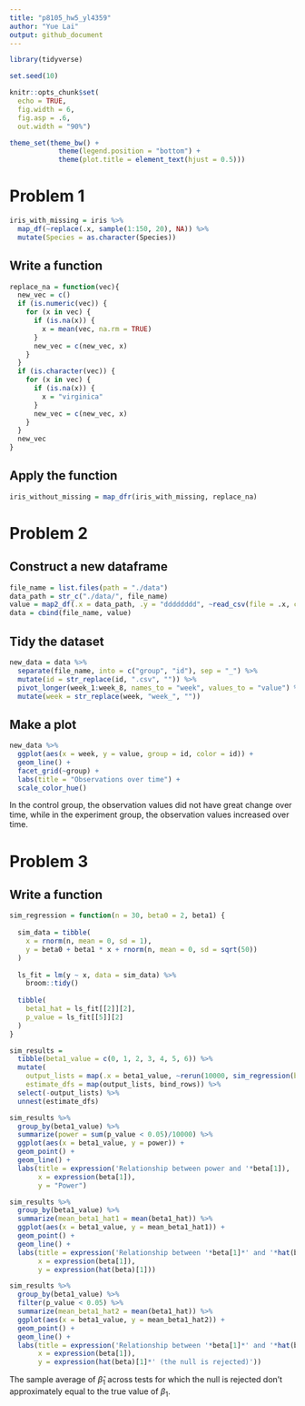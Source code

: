 ```yaml
---
title: "p8105_hw5_yl4359"
author: "Yue Lai"
output: github_document
---
```


```r
library(tidyverse)

set.seed(10)

knitr::opts_chunk$set(
  echo = TRUE,
  fig.width = 6,
  fig.asp = .6,
  out.width = "90%")

theme_set(theme_bw() + 
            theme(legend.position = "bottom") + 
            theme(plot.title = element_text(hjust = 0.5)))
```

# Problem 1

```r
iris_with_missing = iris %>% 
  map_df(~replace(.x, sample(1:150, 20), NA)) %>%
  mutate(Species = as.character(Species))
```

## Write a function 

```r
replace_na = function(vec){
  new_vec = c()
  if (is.numeric(vec)) {
    for (x in vec) {
      if (is.na(x)) {
        x = mean(vec, na.rm = TRUE)
      }
      new_vec = c(new_vec, x)
    }
  }
  if (is.character(vec)) {
    for (x in vec) {
      if (is.na(x)) {
        x = "virginica"
      }
      new_vec = c(new_vec, x)
    }
  }
  new_vec
}
```

## Apply the function

```r
iris_without_missing = map_dfr(iris_with_missing, replace_na)
```

# Problem 2

## Construct a new dataframe

```r
file_name = list.files(path = "./data")
data_path = str_c("./data/", file_name)
value = map2_df(.x = data_path, .y = "dddddddd", ~read_csv(file = .x, col_types = .y))
data = cbind(file_name, value)
```

## Tidy the dataset

```r
new_data = data %>% 
  separate(file_name, into = c("group", "id"), sep = "_") %>% 
  mutate(id = str_replace(id, ".csv", "")) %>% 
  pivot_longer(week_1:week_8, names_to = "week", values_to = "value") %>% 
  mutate(week = str_replace(week, "week_", "")) 
```

## Make a plot

```r
new_data %>% 
  ggplot(aes(x = week, y = value, group = id, color = id)) + 
  geom_line() +
  facet_grid(~group) +
  labs(title = "Observations over time") +
  scale_color_hue()
```

In the control group, the observation values did not have great change over time, while in the experiment group, the observation values increased over time. 

# Problem 3

## Write a function
```r
sim_regression = function(n = 30, beta0 = 2, beta1) {
  
  sim_data = tibble(
    x = rnorm(n, mean = 0, sd = 1),
    y = beta0 + beta1 * x + rnorm(n, mean = 0, sd = sqrt(50))
  )
  
  ls_fit = lm(y ~ x, data = sim_data) %>% 
    broom::tidy()
  
  tibble(
    beta1_hat = ls_fit[[2]][2],
    p_value = ls_fit[[5]][2]
  )
}
```

```r
sim_results = 
  tibble(beta1_value = c(0, 1, 2, 3, 4, 5, 6)) %>% 
  mutate(
    output_lists = map(.x = beta1_value, ~rerun(10000, sim_regression(beta1 = .x))),
    estimate_dfs = map(output_lists, bind_rows)) %>% 
  select(-output_lists) %>% 
  unnest(estimate_dfs)
```

```r
sim_results %>% 
  group_by(beta1_value) %>% 
  summarize(power = sum(p_value < 0.05)/10000) %>% 
  ggplot(aes(x = beta1_value, y = power)) + 
  geom_point() +
  geom_line() +
  labs(title = expression('Relationship between power and '*beta[1]),
       x = expression(beta[1]),
       y = "Power")
```

```r
sim_results %>% 
  group_by(beta1_value) %>% 
  summarize(mean_beta1_hat1 = mean(beta1_hat)) %>% 
  ggplot(aes(x = beta1_value, y = mean_beta1_hat1)) + 
  geom_point() +
  geom_line() +
  labs(title = expression('Relationship between '*beta[1]*' and '*hat(beta)[1]),
       x = expression(beta[1]),
       y = expression(hat(beta)[1]))
```

```r
sim_results %>% 
  group_by(beta1_value) %>% 
  filter(p_value < 0.05) %>% 
  summarize(mean_beta1_hat2 = mean(beta1_hat)) %>% 
  ggplot(aes(x = beta1_value, y = mean_beta1_hat2)) + 
  geom_point() +
  geom_line() +
  labs(title = expression('Relationship between '*beta[1]*' and '*hat(beta)[1]*' (the null is rejected)'),
       x = expression(beta[1]),
       y = expression(hat(beta)[1]*' (the null is rejected)'))
```

The sample average of $\hat\beta_1$ across tests for which the null is rejected don't approximately equal to the true value of $\beta_1$.


